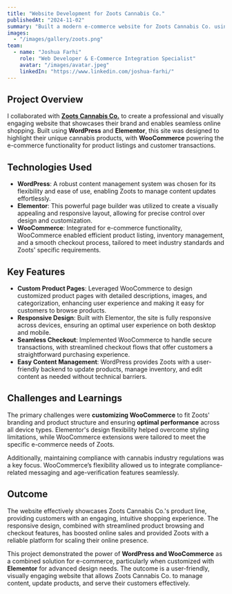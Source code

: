 ```yaml
---
title: "Website Development for Zoots Cannabis Co."
publishedAt: "2024-11-02"
summary: "Built a modern e-commerce website for Zoots Cannabis Co. using WordPress, Elementor, and WooCommerce for streamlined product listing and online sales."
images:
  - "/images/gallery/zoots.png"
team:
  - name: "Joshua Farhi"
    role: "Web Developer & E-Commerce Integration Specialist"
    avatar: "/images/avatar.jpeg"
    linkedIn: "https://www.linkedin.com/joshua-farhi/"
---
```


## Project Overview

I collaborated with **[Zoots Cannabis Co.](https://zootscannabis.co)** to create a professional and visually engaging website that showcases their brand and enables seamless online shopping. Built using **WordPress** and **Elementor**, this site was designed to highlight their unique cannabis products, with **WooCommerce** powering the e-commerce functionality for product listings and customer transactions.

## Technologies Used

- **WordPress**: A robust content management system was chosen for its flexibility and ease of use, enabling Zoots to manage content updates effortlessly.
- **Elementor**: This powerful page builder was utilized to create a visually appealing and responsive layout, allowing for precise control over design and customization.
- **WooCommerce**: Integrated for e-commerce functionality, WooCommerce enabled efficient product listing, inventory management, and a smooth checkout process, tailored to meet industry standards and Zoots' specific requirements.

## Key Features

- **Custom Product Pages**: Leveraged WooCommerce to design customized product pages with detailed descriptions, images, and categorization, enhancing user experience and making it easy for customers to browse products.
- **Responsive Design**: Built with Elementor, the site is fully responsive across devices, ensuring an optimal user experience on both desktop and mobile.
- **Seamless Checkout**: Implemented WooCommerce to handle secure transactions, with streamlined checkout flows that offer customers a straightforward purchasing experience.
- **Easy Content Management**: WordPress provides Zoots with a user-friendly backend to update products, manage inventory, and edit content as needed without technical barriers.

## Challenges and Learnings

The primary challenges were **customizing WooCommerce** to fit Zoots' branding and product structure and ensuring **optimal performance** across all device types. Elementor's design flexibility helped overcome styling limitations, while WooCommerce extensions were tailored to meet the specific e-commerce needs of Zoots.

Additionally, maintaining compliance with cannabis industry regulations was a key focus. WooCommerce’s flexibility allowed us to integrate compliance-related messaging and age-verification features seamlessly.

## Outcome

The website effectively showcases Zoots Cannabis Co.'s product line, providing customers with an engaging, intuitive shopping experience. The responsive design, combined with streamlined product browsing and checkout features, has boosted online sales and provided Zoots with a reliable platform for scaling their online presence.

This project demonstrated the power of **WordPress and WooCommerce** as a combined solution for e-commerce, particularly when customized with **Elementor** for advanced design needs. The outcome is a user-friendly, visually engaging website that allows Zoots Cannabis Co. to manage content, update products, and serve their customers effectively.
